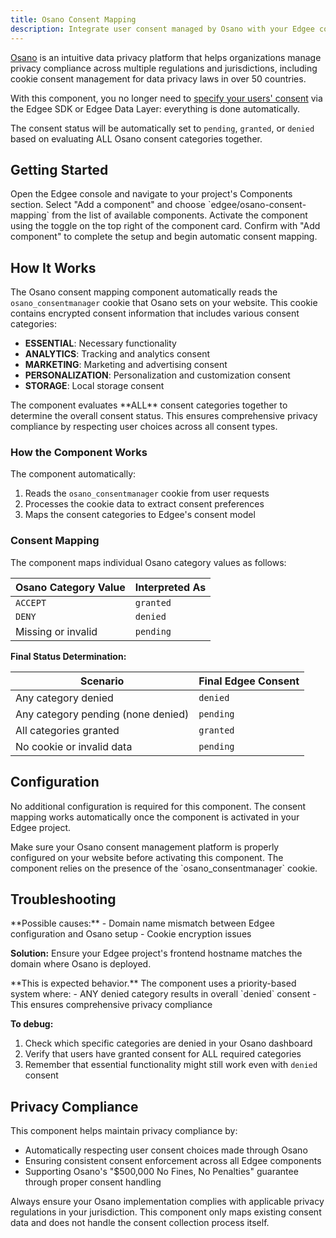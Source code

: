 ```yaml
---
title: Osano Consent Mapping
description: Integrate user consent managed by Osano with your Edgee components.
---
```



<EdgeeSdk />

[Osano](https://www.osano.com) is an intuitive data privacy platform that helps organizations manage privacy compliance across multiple regulations and jurisdictions, including cookie consent management for data privacy laws in over 50 countries.

With this component, you no longer need to [specify your users' consent](/services/consent/overview)
via the Edgee SDK or Edgee Data Layer: everything is done automatically.

The consent status will be automatically set to `pending`, `granted`, or `denied` based on evaluating ALL Osano consent categories together.

## Getting Started

<Steps>
<Step title="Navigate to Components">
Open the Edgee console and navigate to your project's Components section.
</Step>

<Step title="Add the Component">
Select "Add a component" and choose `edgee/osano-consent-mapping` from the list of available components.
</Step>

<Step title="Activate the Component">
Activate the component using the toggle on the top right of the component card.
</Step>

<Step title="Confirm Setup">
Confirm with "Add component" to complete the setup and begin automatic consent mapping.
</Step>
</Steps>

## How It Works

The Osano consent mapping component automatically reads the `osano_consentmanager` cookie that Osano sets on your website. This cookie contains encrypted consent information that includes various consent categories:

- **ESSENTIAL**: Necessary functionality
- **ANALYTICS**: Tracking and analytics consent
- **MARKETING**: Marketing and advertising consent
- **PERSONALIZATION**: Personalization and customization consent
- **STORAGE**: Local storage consent

<Note>
The component evaluates **ALL** consent categories together to determine the overall consent status. This ensures comprehensive privacy compliance by respecting user choices across all consent types.
</Note>

### How the Component Works

The component automatically:

1. Reads the `osano_consentmanager` cookie from user requests
2. Processes the cookie data to extract consent preferences
3. Maps the consent categories to Edgee's consent model

### Consent Mapping

The component maps individual Osano category values as follows:

| Osano Category Value | Interpreted As |
|---------------------|----------------|
| `ACCEPT`            | `granted`      |
| `DENY`              | `denied`       |
| Missing or invalid  | `pending`      |

**Final Status Determination:**

| Scenario | Final Edgee Consent |
|----------|--------------------|
| Any category denied | `denied` |
| Any category pending (none denied) | `pending` |
| All categories granted | `granted` |
| No cookie or invalid data | `pending` |


## Configuration

No additional configuration is required for this component. The consent mapping works automatically once the component is activated in your Edgee project.

<Tip>
Make sure your Osano consent management platform is properly configured on your website before activating this component. The component relies on the presence of the `osano_consentmanager` cookie.
</Tip>

## Troubleshooting

<AccordionGroup>

<Accordion title="Consent mapping not working correctly">
**Possible causes:**
- Domain name mismatch between Edgee configuration and Osano setup
- Cookie encryption issues

**Solution:** Ensure your Edgee project's frontend hostname matches the domain where Osano is deployed.
</Accordion>

<Accordion title="Consent showing as denied when some categories are granted">
**This is expected behavior.** The component uses a priority-based system where:
- ANY denied category results in overall `denied` consent
- This ensures comprehensive privacy compliance

**To debug:**
1. Check which specific categories are denied in your Osano dashboard
2. Verify that users have granted consent for ALL required categories
3. Remember that essential functionality might still work even with `denied` consent
</Accordion>

</AccordionGroup>

## Privacy Compliance

This component helps maintain privacy compliance by:
- Automatically respecting user consent choices made through Osano
- Ensuring consistent consent enforcement across all Edgee components
- Supporting Osano's "$500,000 No Fines, No Penalties" guarantee through proper consent handling

<Warning>
Always ensure your Osano implementation complies with applicable privacy regulations in your jurisdiction. This component only maps existing consent data and does not handle the consent collection process itself.
</Warning>
